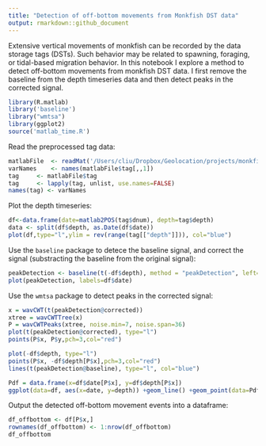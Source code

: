 ```yaml
---
title: "Detection of off-bottom movements from Monkfish DST data"
output: rmarkdown::github_document
---
```


Extensive vertical movements of monkfish can be recorded by the data storage tags (DSTs). Such behavior may be related to spawning, foraging, or tidal-based migration behavior. In this notebook I explore a method to detect off-bottom movements from monkfish DST data. I first remove the baseline from the depth timeseries data and then detect peaks in the corrected signal.

```r
library(R.matlab)
library('baseline')
library("wmtsa")
library(ggplot2)
source('matlab_time.R')
```

Read the preprocessed tag data:
```r
matlabFile  <- readMat('/Users/cliu/Dropbox/Geolocation/projects/monkfish/Preprocessing/processed_tags/10_raw.mat')
varNames    <- names(matlabFile$tag[,,1])
tag     <- matlabFile$tag
tag     <- lapply(tag, unlist, use.names=FALSE)
names(tag) <- varNames
```

Plot the depth timeseries:
```r

df<-data.frame(date=matlab2POS(tag$dnum), depth=tag$depth)
data <- split(df$depth, as.Date(df$date))
plot(df,type="l",ylim = rev(range(tag[["depth"]])), col="blue")
```

Use the `baseline` package to detece the baseline signal, and correct the signal (substracting the baseline from the original signal):
```r
peakDetection <- baseline(t(-df$depth), method = "peakDetection", left=36, lwin=5)
plot(peakDetection, labels=df$date)
```

Use the `wmtsa` package to detect peaks in the corrected signal:
```r
x = wavCWT(t(peakDetection@corrected))
xtree = wavCWTTree(x)
P = wavCWTPeaks(xtree, noise.min=7, noise.span=36)
plot(t(peakDetection@corrected), type="l")
points(P$x, P$y,pch=3,col="red")

plot(-df$depth, type="l")
points(P$x, -df$depth[P$x],pch=3,col="red")
lines(t(peakDetection@baseline), type="l", col="blue")
```

```r
Pdf = data.frame(x=df$date[P$x], y=df$depth[P$x])
ggplot(data=df, aes(x=date, y=depth)) +geom_line() +geom_point(data=Pdf, aes(x=x, y=y), shape=3, color="red") +scale_y_reverse() 
```

Output the detected off-bottom movement events into a dataframe:
```r
df_offbottom <- df[P$x,]
rownames(df_offbottom) <- 1:nrow(df_offbottom)
df_offbottom
```


